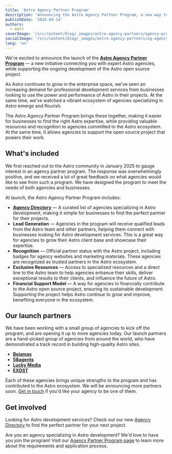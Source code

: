 ```yaml
---
title: 'Astro Agency Partner Program'
description: 'Announcing the Astro Agency Partner Program, a new way to connect with expert Astro agencies'
publishDate: '2025-04-14'
authors:
  - matt
coverImage: '/src/content/blog/_images/astro-agency-partners/agency-program.webp'
socialImage: '/src/content/blog/_images/astro-agency-partners/og-agency-program.webp'
lang: 'en'
---
```


We're excited to announce the launch of the **[Astro Agency Partner Program](/agencies/)** — a new initiative connecting you with expert Astro agencies, while supporting the ongoing development of the Astro open source project.

As Astro continues to grow in the enterprise space, we've seen an increasing demand for professional development services from businesses looking to use the power and performance of Astro in their projects. At the same time, we've watched a vibrant ecosystem of agencies specializing in Astro emerge and flourish.

The Astro Agency Partner Program brings these together, making it easier for businesses to find the right Astro expertise, while providing valuable resources and recognition to agencies committed to the Astro ecosystem. At the same time, it allows agencies to support the open source project that powers their work.

## What's included

We first reached out to the Astro community in January 2025 to gauge interest in an agency partner program. The response was overwhelmingly positive, and we received a lot of great feedback on what agencies would like to see from such a program. We have designed the program to meet the needs of both agencies and businesses.

At launch, the Astro Agency Partner Program includes:

- **[Agency Directory](/agencies/)** — A curated list of agencies specializing in Astro development, making it simple for businesses to find the perfect partner for their projects.
- **Lead Generation** — Agencies in the program will receive qualified leads from the Astro team and other partners, helping them connect with businesses looking for Astro development services. This is a great way for agencies to grow their Astro client base and showcase their expertise.
- **Recognition** — Official partner status with the Astro project, including badges for agency websites and marketing materials. These agencies are recognized as trusted partners in the Astro ecosystem.
- **Exclusive Resources** — Access to specialized resources and a direct line to the Astro team to help agencies enhance their skills, deliver exceptional results to their clients, and influence the future of Astro.
- **Financial Support Model** — A way for agencies to financially contribute to the Astro open source project, ensuring its sustainable development. Supporting the project helps Astro continue to grow and improve, benefiting everyone in the ecosystem.

## Our launch partners

We have been working with a small group of agencies to kick off the program, and are opening it up to more agencies today. Our launch partners are a hand-picked group of agencies from around the world, who have demonstrated a track record in building high-quality Astro sites.

- **[Bejamas](/agencies/bejamas/)**
- **[58agents](/agencies/58agents/)**
- **[Lucky Media](/agencies/lucky-media/)**
- **[EXDST](/agencies/exdst/)**

Each of these agencies brings unique strengths to the program and has contributed to the Astro ecosystem. We will be announcing more partners soon. [Get in touch](https://astro.build/agencies/join/) if you'd like your agency to be one of them.

## Get involved

Looking for Astro development services? Check out our new [Agency Directory](https://astro.build/agencies/) to find the perfect partner for your next project.

Are you an agency specializing in Astro development? We'd love to have you join the program! Visit our [Agency Partner Program page](https://astro.build/agencies/join/) to learn more about the requirements and application process.
